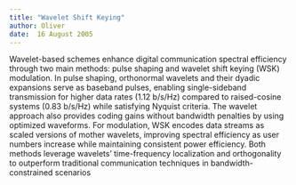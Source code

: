 ```yaml
---
title: "Wavelet Shift Keying" 
author: Oliver 
date:  16 August 2005
---
```


Wavelet-based schemes enhance digital communication spectral efficiency through two main methods: pulse shaping and wavelet shift keying (WSK) modulation. In pulse shaping, orthonormal wavelets and their dyadic expansions serve as baseband pulses, enabling single-sideband transmission for higher data rates (1.12 b/s/Hz) compared to raised-cosine systems (0.83 b/s/Hz) while satisfying Nyquist criteria. The wavelet approach also provides coding gains without bandwidth penalties by using optimized waveforms. For modulation, WSK encodes data streams as scaled versions of mother wavelets, improving spectral efficiency as user numbers increase while maintaining consistent power efficiency. Both methods leverage wavelets' time-frequency localization and orthogonality to outperform traditional communication techniques in bandwidth-constrained scenarios
